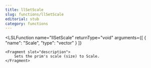 ```yaml
---
title: llSetScale
slug: functions/llSetScale
editorial: stub
category: functions
---
```


<LSLFunction
	name="llSetScale"
	returnType="void"
	arguments={[
	{
		"name": "Scale",
		"type": "vector"
	}
]}
>
	<Fragment slot="description">
		Sets the prim's scale (size) to Scale.
	</Fragment>
</LSLFunction>
